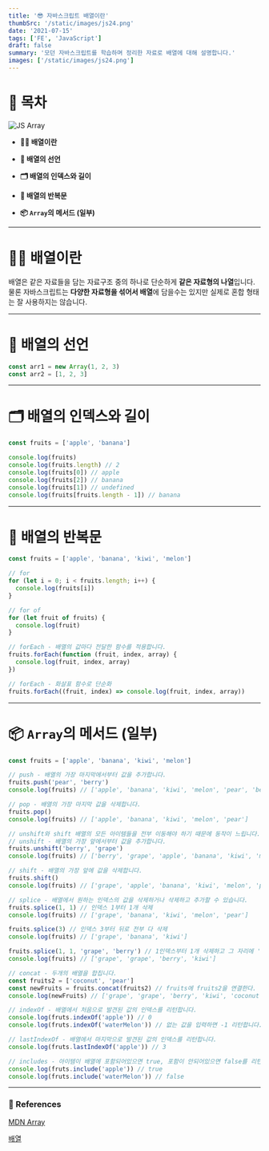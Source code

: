 ```yaml
---
title: '😎 자바스크립트 배열이란'
thumbSrc: '/static/images/js24.png'
date: '2021-07-15'
tags: ['FE', 'JavaScript']
draft: false
summary: '모던 자바스크립트를 학습하며 정리한 자료로 배열에 대해 설명합니다.'
images: ['/static/images/js24.png']
---
```


# 📌 목차

![JS Array](/static/images/js24.png)

- **💁🏻 배열이란**

- **📢 배열의 선언**

- **🗂️ 배열의 인덱스와 길이**

- **🔄 배열의 반복문**

- **📦 `Array`의 메서드 (일부)**

---

# 💁🏻 배열이란

배열은 같은 자료들을 담는 자료구조 중의 하나로 단순하게 **같은 자료형의 나열**입니다. 물론 자바스크립트는 **다양한 자료형을 섞어서 배열**에 담을수는 있지만 실제로 혼합 형태는 잘 사용하지는 않습니다.

---

# 📢 배열의 선언

```javascript
const arr1 = new Array(1, 2, 3)
const arr2 = [1, 2, 3]
```

---

# 🗂️ 배열의 인덱스와 길이

```javascript
const fruits = ['apple', 'banana']

console.log(fruits)
console.log(fruits.length) // 2
console.log(fruits[0]) // apple
console.log(fruits[2]) // banana
console.log(fruits[1]) // undefined
console.log(fruits[fruits.length - 1]) // banana
```

---

# 🔄 배열의 반복문

```javascript
const fruits = ['apple', 'banana', 'kiwi', 'melon']

// for
for (let i = 0; i < fruits.length; i++) {
  console.log(fruits[i])
}

// for of
for (let fruit of fruits) {
  console.log(fruit)
}

// forEach - 배열의 값마다 전달한 함수를 적용합니다.
fruits.forEach(function (fruit, index, array) {
  console.log(fruit, index, array)
})

// forEach - 화살표 함수로 단순화
fruits.forEach((fruit, index) => console.log(fruit, index, array))
```

---

# 📦 `Array`의 메서드 (일부)

```javascript
const fruits = ['apple', 'banana', 'kiwi', 'melon']

// push - 배열의 가장 마지막에서부터 값을 추가합니다.
fruits.push('pear', 'berry')
console.log(fruits) // ['apple', 'banana', 'kiwi', 'melon', 'pear', 'berry']

// pop - 배열의 가장 마지막 값을 삭제합니다.
fruits.pop()
console.log(fruits) // ['apple', 'banana', 'kiwi', 'melon', 'pear']

// unshift와 shift 배열의 모든 아이템들을 전부 이동해야 하기 때문에 동작이 느립니다.
// unshift - 배열의 가장 앞에서부터 값을 추가합니다.
fruits.unshift('berry', 'grape')
console.log(fruits) // ['berry', 'grape', 'apple', 'banana', 'kiwi', 'melon', 'pear']

// shift - 배열의 가장 앞에 값을 삭제합니다.
fruits.shift()
console.log(fruits) // ['grape', 'apple', 'banana', 'kiwi', 'melon', 'pear']

// splice - 배열에서 원하는 인덱스의 값을 삭제하거나 삭제하고 추가할 수 있습니다.
fruits.splice(1, 1) // 인덱스 1부터 1개 삭제
console.log(fruits) // ['grape', 'banana', 'kiwi', 'melon', 'pear']

fruits.splice(3) // 인덱스 3부터 뒤로 전부 다 삭제
console.log(fruits) // ['grape', 'banana', 'kiwi']

fruits.splice(1, 1, 'grape', 'berry') // 1인덱스부터 1개 삭제하고 그 자리에 'grape', 'berry' 추가
console.log(fruits) // ['grape', 'grape', 'berry', 'kiwi']

// concat - 두개의 배열을 합칩니다.
const fruits2 = ['coconut', 'pear']
const newFruits = fruits.concat(fruits2) // fruits에 fruits2을 연결한다.
console.log(newFruits) // ['grape', 'grape', 'berry', 'kiwi', 'coconut', 'pear']

// indexOf - 배열에서 처음으로 발견된 값의 인덱스를 리턴합니다.
console.log(fruts.indexOf('apple')) // 0
console.log(fruts.indexOf('waterMelon')) // 없는 값을 입력하면 -1 리턴합니다.

// lastIndexOf - 배열에서 마지막으로 발견된 값의 인덱스를 리턴합니다.
console.log(fruts.lastIndexOf('apple')) // 3

// includes - 아이템이 배열에 포함되어있으면 true, 포함이 안되어있으면 false를 리턴합니다.
console.log(fruts.include('apple')) // true
console.log(fruts.include('waterMelon')) // false
```

---

### 🔗 References

[MDN Array](https://developer.mozilla.org/ko/docs/Web/JavaScript/Reference/Global_Objects/Array)

[배열](https://ko.javascript.info/array)
